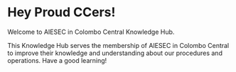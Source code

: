 # Hey Proud CCers!

Welcome to AIESEC in Colombo Central Knowledge Hub. 
>
This Knowledge Hub serves the membership of AIESEC in Colombo Central to improve their knowledge and understanding about our procedures and operations. 
Have a good learning!

